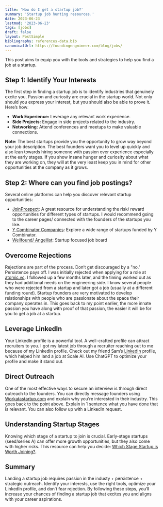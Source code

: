 ```yaml
---
title: 'How do I get a startup job?'
summary: 'Startup job hunting resources.'
date: 2023-06-23
lastmod: '2023-06-23'
tags: [jobs]
draft: false
layout: PostSimple
bibliography: references-data.bib
canonicalUrl: https://foundingengnineer.com/blog/jobs/
---
```


This post aims to equip you with the tools and strategies to help you find a job at a startup.

## Step 1: Identify Your Interests

The first step in finding a startup job is to identify industries that genuinely excite you. Passion and curiosity are crucial in the startup world. Not only should you express your interest, but you should also be able to prove it. Here’s how:

- **Work Experience:** Leverage any relevant work experience.
- **Side Projects:** Engage in side projects related to the industry.
- **Networking:** Attend conferences and meetups to make valuable connections.

**Note:** The best startups provide you the opportunity to grow way beyond your job description. The best founders want you to level up quickly and also lean towards hiring someone with passion over experience especially at the early stages. If you show insane hunger and curiosity about what they are working on, they will at the very least keep you in mind for other opportunities at the company as it grows.

## Step 2: Where can you find job postings?

Several online platforms can help you discover relevant startup opportunities:

- [JoinProspect](http://joinprospect.com): A great resource for understanding the risk/ reward opportunities for different types of startups. I would recommend going to the career pages/ connected with the founders of the startups you like.
- [Y Combinator Companies](https://www.ycombinator.com/companies): Explore a wide range of startups funded by Y Combinator.
- [Wellfound/ Angellist](https://wellfound.com/): Startup focused job board

## Overcome Rejections

Rejections are part of the process. Don’t get discouraged by a "no." Persistence pays off. I was initially rejected when applying for a role at [atomic.vc](http://atomic.vc). I followed up a few months later, and the timing worked out as they had additional needs on the engineering side. I know several people who were rejected from a startup and later got a job (usually at a different funding round). Startup founders are very motivated to develop relationships with people who are passionate about the space their company operates in. This goes back to my point earlier, the more innate passion you have along with proof of that passion, the easier it will be for you to get a job at a startup.

## Leverage LinkedIn

Your LinkedIn profile is a powerful tool. A well-crafted profile can attract recruiters to you. I got my latest job through a recruiter reaching out to me because of my LinkedIn profile. Check out my friend Sam’s [LinkedIn](https://www.linkedin.com/in/samuel-bartek-955a03136/) profile, which helped him land a job at Scale AI. Use ChatGPT to optimize your profile and make it stand out.

## Direct Outreach

One of the most effective ways to secure an interview is through direct outreach to the founders. You can directly message founders using [Workatastartup.com](http://workatastartup.com) and explain why you’re interested in their industry. This goes back to the point above. Explain in 1 sentence what you have done that is relevant. You can also follow up with a LinkedIn request.

## Understanding Startup Stages

Knowing which stage of a startup to join is crucial. Early-stage startups (seed/series A) can offer more growth opportunities, but they also come with higher risks. This resource can help you decide: [Which Stage Startup is Worth Joining?](https://www.joinprospect.com/blog/which-stage-startup?utm_source=tldrnewsletter).

## Summary

Landing a startup job requires passion in the industy + persistence + strategic outreach. Identify your interests, use the right tools, optimize your LinkedIn profile, and don’t fear rejection. By following these steps, you’ll increase your chances of finding a startup job that excites you and aligns with your career aspirations.

